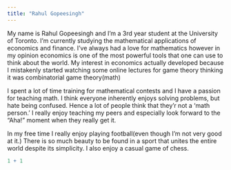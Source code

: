 ```yaml
---
title: "Rahul Gopeesingh"
---
```


My name is Rahul Gopeesingh and I'm a 3rd year student at the University of Toronto. I'm currently studying the mathematical applications of economics and finance. I've always had a love for mathematics however in my opinion economics is one of the most powerful tools that one can use to think about the world. My interest in economics actually developed because I mistakenly started watching some online lectures for game theory thinking it was combinatorial game theory(math) 


I spent a lot of time training for mathematical contests and I have a passion for teaching math. I think everyone inherently enjoys solving problems, but hate being confused. Hence a lot of people think that they'r not a 'math person.' I really enjoy teaching my peers and especially look forward to the "Aha!" moment when they really get it. 


In my free time I really enjoy playing football(even though I'm not very good at it.) There is so much beauty to be found in a sport that unites the entire world despite its simplicity. I also enjoy a casual game of chess.  
```r
1 + 1
```
